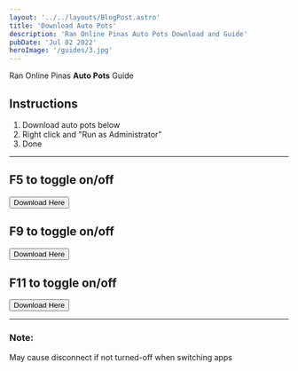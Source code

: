 ```yaml
---
layout: '../../layouts/BlogPost.astro'
title: 'Download Auto Pots'
description: 'Ran Online Pinas Auto Pots Download and Guide'
pubDate: 'Jul 02 2022'
heroImage: '/guides/3.jpg'
---
```


Ran Online Pinas **Auto Pots** Guide

## Instructions

1. Download auto pots below
2. Right click and "Run as Administrator"
3. Done

---

## F5 to toggle on/off

<form method="get" action="/autopots/F5_AutoKamay.exe">
  <button type="submit">Download Here</button>
</form>

## F9 to toggle on/off

<form method="get" action="/autopots/F9__ON_AND_OFF.exe">
  <button type="submit">Download Here</button>
</form>

## F11 to toggle on/off

<form method="get" action="/autopots/F11_AUTO_POTS.exe">
  <button type="submit">Download Here</button>
</form>

---

### Note:

May cause disconnect if not turned-off when switching apps

